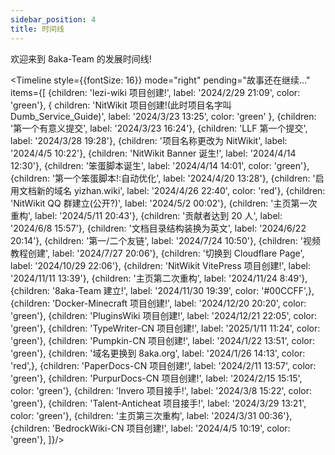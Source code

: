 ```yaml
---
sidebar_position: 4
title: 时间线
---
```



欢迎来到 8aka-Team 的发展时间线!

<Timeline style={{fontSize: 16}}
          mode="right"
          pending="故事还在继续..."
          items={[
              {children: 'lezi-wiki 项目创建!', label: '2024/2/29 21:09', color: 'green'},
              {
                  children: 'NitWikit 项目创建!(此时项目名字叫 Dumb_Service_Guide)',
                  label: '2024/3/23 13:25',
                  color: 'green'
              },
              {children: '第一个有意义提交', label: '2024/3/23 16:24'},
              {children: 'LLF 第一个提交', label: '2024/3/28 19:28'},
              {children: '项目名称更改为 NitWikit', label: '2024/4/5 10:22'},
              {children: 'NitWikit Banner 诞生!', label: '2024/4/14 12:30'},
              {children: '笨蛋脚本诞生', label: '2024/4/14 14:01', color: 'green'},
              {children: '第一个笨蛋脚本!:自动优化', label: '2024/4/20 13:28'},
              {children: '启用文档新的域名 yizhan.wiki', label: '2024/4/26 22:40', color: 'red'},
              {children: 'NitWikit QQ 群建立(公开?)', label: '2024/5/2 00:02'},
              {children: '主页第一次重构', label: '2024/5/11 20:43'},
              {children: '贡献者达到 20 人', label: '2024/6/8 15:57'},
              {children: '文档目录结构装换为英文', label: '2024/6/22 20:14'},
              {children: '第一/二个友链', label: '2024/7/24 10:50'},
              {children: '视频教程创建', label: '2024/7/27 20:06'},
              {children: '切换到 Cloudflare Page', label: '2024/10/29 22:06'},
              {children: 'NitWikit VitePress 项目创建!', label: '2024/11/11 13:39'},
              {children: '主页第二次重构', label: '2024/11/24 8:49'},
              {children: '8aka-Team 建立!', label: '2024/11/30 19:39', color: '#00CCFF',},
              {children: 'Docker-Minecraft 项目创建!', label: '2024/12/20 20:20', color: 'green'},
              {children: 'PluginsWiki 项目创建!', label: '2024/12/21 22:05', color: 'green'},
              {children: 'TypeWriter-CN 项目创建!', label: '2025/1/11 11:24', color: 'green'},
              {children: 'Pumpkin-CN 项目创建!', label: '2024/1/22 13:51', color: 'green'},
              {children: '域名更换到 8aka.org', label: '2024/1/26 14:13', color: 'red',},
              {children: 'PaperDocs-CN 项目创建!', label: '2024/2/11 13:57', color: 'green'},
              {children: 'PurpurDocs-CN 项目创建!', label: '2024/2/15 15:15', color: 'green'},
              {children: 'Invero 项目接手!', label: '2024/3/8 15:22', color: 'green'},
              {children: 'Talent-Anticheat 项目接手!', label: '2024/3/29 13:21', color: 'green'},
              {children: '主页第三次重构', label: '2024/3/31 00:36'},
              {children: 'BedrockWiki-CN 项目创建!', label: '2024/4/5 10:19', color: 'green'},
          ]}/>

